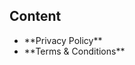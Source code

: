 
## Content

- <Link href="./contents/privacy" target="_blank" 
      rel="noopener noreferrer">**Privacy Policy**</Link>
- <Link href="./contents/terms" target="_blank" 
      rel="noopener noreferrer">**Terms & Conditions**</Link>


